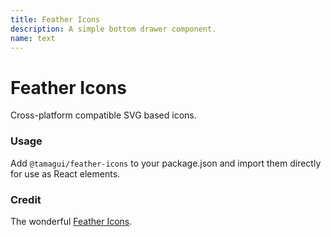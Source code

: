 ```yaml
---
title: Feather Icons
description: A simple bottom drawer component.
name: text
---
```


# Feather Icons

<Description>Cross-platform compatible SVG based icons.</Description>

<HeroContainer noPad>
  <FeatherIconsDemo />
</HeroContainer>

### Usage

Add `@tamagui/feather-icons` to your package.json and import them directly for use as React elements.

### Credit

The wonderful [Feather Icons](https://feathericons.com/).

